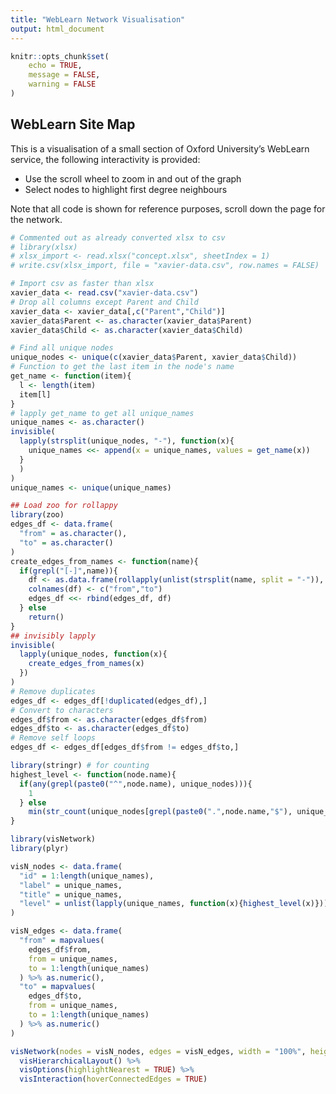 ```yaml
---
title: "WebLearn Network Visualisation"
output: html_document
---
```


```r
knitr::opts_chunk$set(
	echo = TRUE,
	message = FALSE,
	warning = FALSE
)
```

## WebLearn Site Map

This is a visualisation of a small section of Oxford University's WebLearn service, the following interactivity is provided:

- Use the scroll wheel to zoom in and out of the graph
- Select nodes to highlight first degree neighbours

Note that all code is shown for reference purposes, scroll down the page for the network.

```r
# Commented out as already converted xlsx to csv
# library(xlsx)
# xlsx_import <- read.xlsx("concept.xlsx", sheetIndex = 1)
# write.csv(xlsx_import, file = "xavier-data.csv", row.names = FALSE)

# Import csv as faster than xlsx
xavier_data <- read.csv("xavier-data.csv")
# Drop all columns except Parent and Child
xavier_data <- xavier_data[,c("Parent","Child")]
xavier_data$Parent <- as.character(xavier_data$Parent)
xavier_data$Child <- as.character(xavier_data$Child)

# Find all unique nodes
unique_nodes <- unique(c(xavier_data$Parent, xavier_data$Child))
# Function to get the last item in the node's name
get_name <- function(item){
  l <- length(item)
  item[l]
}
# lapply get_name to get all unique_names
unique_names <- as.character()
invisible(
  lapply(strsplit(unique_nodes, "-"), function(x){
    unique_names <<- append(x = unique_names, values = get_name(x))
  }
  )
)
unique_names <- unique(unique_names)
```

```r
## Load zoo for rollappy
library(zoo)
edges_df <- data.frame(
  "from" = as.character(),
  "to" = as.character()
)
create_edges_from_names <- function(name){
  if(grepl("[-]",name)){
    df <- as.data.frame(rollapply(unlist(strsplit(name, split = "-")), 2, by = 1, c))
    colnames(df) <- c("from","to")
    edges_df <<- rbind(edges_df, df)
  } else 
    return()
}
## invisibly lapply
invisible(
  lapply(unique_nodes, function(x){
    create_edges_from_names(x)
  })
)
# Remove duplicates
edges_df <- edges_df[!duplicated(edges_df),]
# Convert to characters
edges_df$from <- as.character(edges_df$from)
edges_df$to <- as.character(edges_df$to)
# Remove self loops
edges_df <- edges_df[edges_df$from != edges_df$to,]
```

```r
library(stringr) # for counting
highest_level <- function(node.name){
  if(any(grepl(paste0("^",node.name), unique_nodes))){
    1
  } else
    min(str_count(unique_nodes[grepl(paste0(".",node.name,"$"), unique_nodes)],"[-]"))+1
}
```


```r
library(visNetwork)
library(plyr)

visN_nodes <- data.frame(
  "id" = 1:length(unique_names),
  "label" = unique_names,
  "title" = unique_names,
  "level" = unlist(lapply(unique_names, function(x){highest_level(x)}))
)

visN_edges <- data.frame(
  "from" = mapvalues(
    edges_df$from,
    from = unique_names,
    to = 1:length(unique_names)
  ) %>% as.numeric(),
  "to" = mapvalues(
    edges_df$to,
    from = unique_names,
    to = 1:length(unique_names)
  ) %>% as.numeric()
)

visNetwork(nodes = visN_nodes, edges = visN_edges, width = "100%", height = "700px") %>%
  visHierarchicalLayout() %>%
  visOptions(highlightNearest = TRUE) %>%
  visInteraction(hoverConnectedEdges = TRUE)

```

